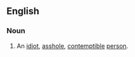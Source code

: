 ==English==

===Noun===
{{en-noun}}

# {{slang|suppository}} An [[idiot]], [[asshole]], [[contemptible]] [[person]].